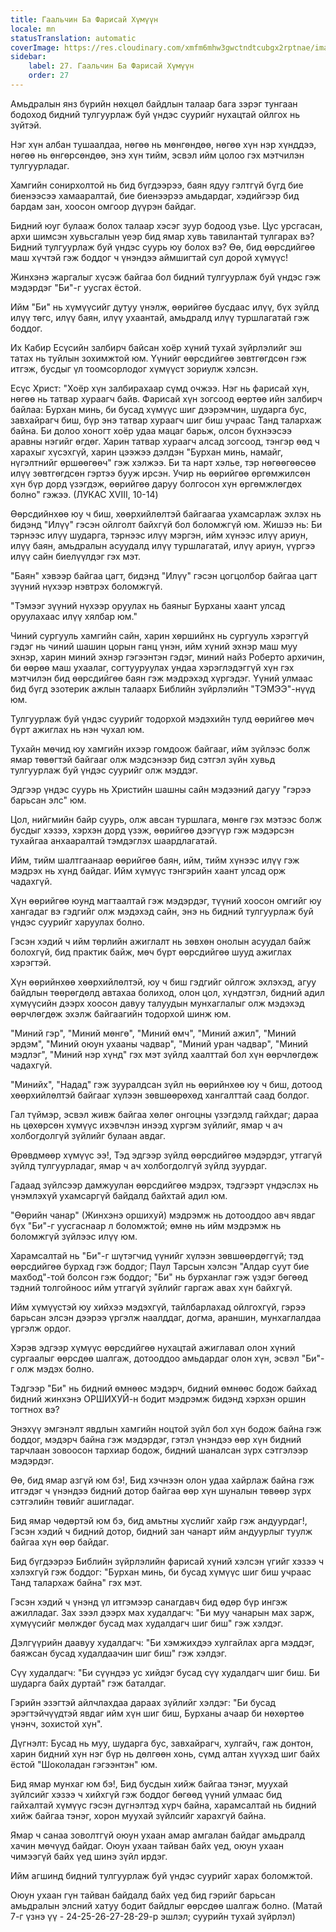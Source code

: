 ```yaml
---
title: Гаальчин Ба Фарисай Хүмүүн
locale: mn
statusTranslation: automatic
coverImage: https://res.cloudinary.com/xmfm6mhw3gwctndtcubgx2rptnae/image/upload/v1740468922/small_cover_tratado_de_psicologia_revolucionaria_a4c0dca4e0.webp
sidebar:
    label: 27. Гаальчин Ба Фарисай Хүмүүн
    order: 27
---
```

Амьдралын янз бүрийн нөхцөл байдлын талаар бага зэрэг тунгаан бодоход бидний тулгуурлаж буй үндэс суурийг нухацтай ойлгох нь зүйтэй.

Нэг хүн албан тушаалдаа, нөгөө нь мөнгөндөө, нөгөө хүн нэр хүнддээ, нөгөө нь өнгөрсөндөө, энэ хүн тийм, эсвэл ийм цолоо гэх мэтчилэн тулгуурладаг.

Хамгийн сонирхолтой нь бид бүгдээрээ, баян ядуу гэлтгүй бүгд бие биенээсээ хамааралтай, бие биенээрээ амьдардаг, хэдийгээр бид бардам зан, хоосон омгоор дүүрэн байдаг.

Бидний юуг булааж болох талаар хэсэг зуур бодоод үзье. Цус урсгасан, архи шимсэн хувьсгалын үеэр бид ямар хувь тавилантай тулгарах вэ? Бидний тулгуурлаж буй үндэс суурь юу болох вэ? Өө, бид өөрсдийгөө маш хүчтэй гэж боддог ч үнэндээ аймшигтай сул дорой хүмүүс!

Жинхэнэ жаргалыг хүсэж байгаа бол бидний тулгуурлаж буй үндэс гэж мэдэрдэг "Би"-г уусгах ёстой.

Ийм "Би" нь хүмүүсийг дутуу үнэлж, өөрийгөө бусдаас илүү, бүх зүйлд илүү төгс, илүү баян, илүү ухаантай, амьдралд илүү туршлагатай гэж боддог.

Их Кабир Есүсийн залбирч байсан хоёр хүний тухай зүйрлэлийг эш татах нь туйлын зохимжтой юм. Үүнийг өөрсдийгөө зөвтгөгдсөн гэж итгэж, бусдыг үл тоомсорлодог хүмүүст зориулж хэлсэн.

Есүс Христ: "Хоёр хүн залбирахаар сүмд очжээ. Нэг нь фарисай хүн, нөгөө нь татвар хураагч байв. Фарисай хүн зогсоод өөртөө ийн залбирч байлаа: Бурхан минь, би бусад хүмүүс шиг дээрэмчин, шударга бус, завхайрагч биш, бүр энэ татвар хураагч шиг биш учраас Танд талархаж байна. Би долоо хоногт хоёр удаа мацаг барьж, олсон бүхнээсээ аравны нэгийг өгдөг. Харин татвар хураагч алсад зогсоод, тэнгэр өөд ч харахыг хүсэхгүй, харин цээжээ дэлдэн "Бурхан минь, намайг, нүгэлтнийг өршөөгөөч" гэж хэлжээ. Би та нарт хэлье, тэр нөгөөгөөсөө илүү зөвтгөгдсөн гэртээ бууж ирсэн. Учир нь өөрийгөө өргөмжилсөн хүн бүр дорд үзэгдэж, өөрийгөө даруу болгосон хүн өргөмжлөгдөх болно" гэжээ. (ЛУКАС XVIII, 10-14)

Өөрсдийнхөө юу ч биш, хөөрхийлөлтэй байгаагаа ухамсарлаж эхлэх нь бидэнд "Илүү" гэсэн ойлголт байхгүй бол боломжгүй юм. Жишээ нь: Би тэрнээс илүү шударга, тэрнээс илүү мэргэн, ийм хүнээс илүү ариун, илүү баян, амьдралын асуудалд илүү туршлагатай, илүү ариун, үүргээ илүү сайн биелүүлдэг гэх мэт.

"Баян" хэвээр байгаа цагт, бидэнд "Илүү" гэсэн цогцолбор байгаа цагт зүүний нүхээр нэвтрэх боломжгүй.

"Тэмээг зүүний нүхээр оруулах нь баяныг Бурханы хаант улсад оруулахаас илүү хялбар юм."

Чиний сургууль хамгийн сайн, харин хөршийнх нь сургууль хэрэггүй гэдэг нь чиний шашин цорын ганц үнэн, ийм хүний эхнэр маш муу эхнэр, харин миний эхнэр гэгээнтэн гэдэг, миний найз Роберто архичин, би өөрөө маш ухаалаг, согтууруулах ундаа хэрэглэдэггүй хүн гэх мэтчилэн бид өөрсдийгөө баян гэж мэдрэхэд хүргэдэг. Үүний улмаас бид бүгд эзотерик ажлын талаарх Библийн зүйрлэлийн "ТЭМЭЭ"-нүүд юм.

Тулгуурлаж буй үндэс суурийг тодорхой мэдэхийн тулд өөрийгөө мөч бүрт ажиглах нь нэн чухал юм.

Тухайн мөчид юу хамгийн ихээр гомдоож байгааг, ийм зүйлээс болж ямар төвөгтэй байгааг олж мэдсэнээр бид сэтгэл зүйн хувьд тулгуурлаж буй үндэс суурийг олж мэддэг.

Эдгээр үндэс суурь нь Христийн шашны сайн мэдээний дагуу "гэрээ барьсан элс" юм.

Цол, нийгмийн байр суурь, олж авсан туршлага, мөнгө гэх мэтээс болж бусдыг хэзээ, хэрхэн дорд үзэж, өөрийгөө дээгүүр гэж мэдэрсэн тухайгаа анхааралтай тэмдэглэх шаардлагатай.

Ийм, тийм шалтгаанаар өөрийгөө баян, ийм, тийм хүнээс илүү гэж мэдрэх нь хүнд байдаг. Ийм хүмүүс тэнгэрийн хаант улсад орж чадахгүй.

Хүн өөрийгөө юунд магтаалтай гэж мэдэрдэг, түүний хоосон омгийг юу хангадаг вэ гэдгийг олж мэдэхэд сайн, энэ нь бидний тулгуурлаж буй үндэс суурийг харуулах болно.

Гэсэн хэдий ч ийм төрлийн ажиглалт нь зөвхөн онолын асуудал байж болохгүй, бид практик байж, мөч бүрт өөрсдийгөө шууд ажиглах хэрэгтэй.

Хүн өөрийнхөө хөөрхийлөлтэй, юу ч биш гэдгийг ойлгож эхлэхэд, агуу байдлын төөрөгдөлд автахаа болиход, олон цол, хүндэтгэл, бидний адил хүмүүсийн дээрх хоосон давуу талуудын мунхаглалыг олж мэдэхэд өөрчлөгдөж эхэлж байгаагийн тодорхой шинж юм.

"Миний гэр", "Миний мөнгө", "Миний өмч", "Миний ажил", "Миний эрдэм", "Миний оюун ухааны чадвар", "Миний уран чадвар", "Миний мэдлэг", "Миний нэр хүнд" гэх мэт зүйлд хаалттай бол хүн өөрчлөгдөж чадахгүй.

"Минийх", "Надад" гэж зууралдсан зүйл нь өөрийнхөө юу ч биш, дотоод хөөрхийлөлтэй байгааг хүлээн зөвшөөрөхөд хангалттай саад болдог.

Гал түймэр, эсвэл живж байгаа хөлөг онгоцны үзэгдэлд гайхдаг; дараа нь цөхөрсөн хүмүүс ихэвчлэн инээд хүргэм зүйлийг, ямар ч ач холбогдолгүй зүйлийг булаан авдаг.

Өрөвдмөөр хүмүүс ээ!, Тэд эдгээр зүйлд өөрсдийгөө мэдэрдэг, утгагүй зүйлд тулгуурладаг, ямар ч ач холбогдолгүй зүйлд зуурдаг.

Гадаад зүйлсээр дамжуулан өөрсдийгөө мэдрэх, тэдгээрт үндэслэх нь үнэмлэхүй ухамсаргүй байдалд байхтай адил юм.

"Өөрийн чанар" (Жинхэнэ оршихуй) мэдрэмж нь дотооддоо авч явдаг бүх "Би"-г уусгаснаар л боломжтой; өмнө нь ийм мэдрэмж нь боломжгүй зүйлээс илүү юм.

Харамсалтай нь "Би"-г шүтэгчид үүнийг хүлээн зөвшөөрдөггүй; тэд өөрсдийгөө бурхад гэж боддог; Паул Тарсын хэлсэн "Алдар суут бие махбод"-той болсон гэж боддог; "Би" нь бурханлаг гэж үздэг бөгөөд тэдний толгойноос ийм утгагүй зүйлийг гаргаж авах хүн байхгүй.

Ийм хүмүүстэй юу хийхээ мэдэхгүй, тайлбарлахад ойлгохгүй, гэрээ барьсан элсэн дээрээ үргэлж наалддаг, догма, араншин, мунхаглалдаа үргэлж ордог.

Хэрэв эдгээр хүмүүс өөрсдийгөө нухацтай ажиглавал олон хүний сургаалыг өөрсдөө шалгаж, дотооддоо амьдардаг олон хүн, эсвэл "Би"-г олж мэдэх болно.

Тэдгээр "Би" нь бидний өмнөөс мэдэрч, бидний өмнөөс бодож байхад бидний жинхэнэ ОРШИХУЙ-н бодит мэдрэмж бидэнд хэрхэн оршин тогтнох вэ?

Энэхүү эмгэнэлт явдлын хамгийн ноцтой зүйл бол хүн бодож байна гэж боддог, мэдэрч байна гэж мэдэрдэг, гэтэл үнэндээ өөр хүн бидний тарчлаан зовоосон тархиар бодож, бидний шаналсан зүрх сэтгэлээр мэдэрдэг.

Өө, бид ямар азгүй юм бэ!, Бид хэчнээн олон удаа хайрлаж байна гэж итгэдэг ч үнэндээ бидний дотор байгаа өөр хүн шуналын төвөөр зүрх сэтгэлийн төвийг ашигладаг.

Бид ямар чөдөртэй юм бэ, бид амьтны хүслийг хайр гэж андуурдаг!, Гэсэн хэдий ч бидний дотор, бидний зан чанарт ийм андуурлыг туулж байгаа хүн өөр байдаг.

Бид бүгдээрээ Библийн зүйрлэлийн фарисай хүний хэлсэн үгийг хэзээ ч хэлэхгүй гэж боддог: "Бурхан минь, би бусад хүмүүс шиг биш учраас Танд талархаж байна" гэх мэт.

Гэсэн хэдий ч үнэнд үл итгэмээр санагдавч бид өдөр бүр ингэж ажилладаг. Зах зээл дээрх мах худалдагч: "Би муу чанарын мах зарж, хүмүүсийг мөлждөг бусад мах худалдагч шиг биш" гэж хэлдэг.

Дэлгүүрийн даавуу худалдагч: "Би хэмжихдээ хулгайлах арга мэддэг, баяжсан бусад худалдаачин шиг биш" гэж хэлдэг.

Сүү худалдагч: "Би сүүндээ ус хийдэг бусад сүү худалдагч шиг биш. Би шударга байх дуртай" гэж баталдаг.

Гэрийн эзэгтэй айлчлахдаа дараах зүйлийг хэлдэг: "Би бусад эрэгтэйчүүдтэй явдаг ийм хүн шиг биш, Бурханы ачаар би нөхөртөө үнэнч, зохистой хүн".

Дүгнэлт: Бусад нь муу, шударга бус, завхайрагч, хулгайч, гаж донтон, харин бидний хүн нэг бүр нь дөлгөөн хонь, сүмд алтан хүүхэд шиг байх ёстой "Шоколадан гэгээнтэн" юм.

Бид ямар мунхаг юм бэ!, Бид бусдын хийж байгаа тэнэг, муухай зүйлсийг хэзээ ч хийхгүй гэж боддог бөгөөд үүний улмаас бид гайхалтай хүмүүс гэсэн дүгнэлтэд хүрч байна, харамсалтай нь бидний хийж байгаа тэнэг, хорон муухай зүйлсийг харахгүй байна.

Ямар ч санаа зоволтгүй оюун ухаан амар амгалан байдаг амьдралд хачин мөчүүд байдаг. Оюун ухаан тайван байх үед, оюун ухаан чимээгүй байх үед шинэ зүйл ирдэг.

Ийм агшинд бидний тулгуурлаж буй үндэс суурийг харах боломжтой.

Оюун ухаан гүн тайван байдалд байх үед бид гэрийг барьсан амьдралын элсний хатуу бодит байдлыг өөрсдөө шалгаж болно. (Матай 7-г үзнэ үү - 24-25-26-27-28-29-р эшлэл; суурийн тухай зүйрлэл)

